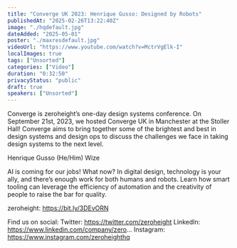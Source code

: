 ```yaml
---
title: "Converge UK 2023: Henrique Gusso: Designed by Robots"
publishedAt: "2025-02-26T13:22:40Z"
image: "./hqdefault.jpg"
dateAdded: "2025-05-01"
poster: "./maxresdefault.jpg"
videoUrl: "https://www.youtube.com/watch?v=MctrVgElk-I"
localImages: true
tags: ["Unsorted"]
categories: ["Video"]
duration: "0:32:50"
privacyStatus: "public"
draft: true
speakers: ["Unsorted"]
---
```

Converge is zeroheight’s one-day design systems conference. On September 21st, 2023, we hosted Converge UK in Manchester at the Stoller Hall! Converge aims to bring together some of the brightest and best in design systems and design ops to discuss the challenges we face in taking design systems to the next level.

Henrique Gusso (He/Him) Wize

AI is coming for our jobs! What now? In digital design, technology is your ally, and there’s enough work for both humans and robots. Learn how smart tooling can leverage the efficiency of automation and the creativity of people to raise the bar for quality.

zeroheight: https://bit.ly/3DEvORN

Find us on social:
Twitter: https://twitter.com/zeroheight
LinkedIn: https://www.linkedin.com/company/zero...
Instagram: https://www.instagram.com/zeroheighthq
